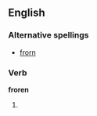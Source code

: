 ==English==

===Alternative spellings===
*[[frorn]]
{{R:Webster 1913|frorn}}

===Verb===
'''froren'''

# {{rare}} {{past participle of|[[freeze]]}}